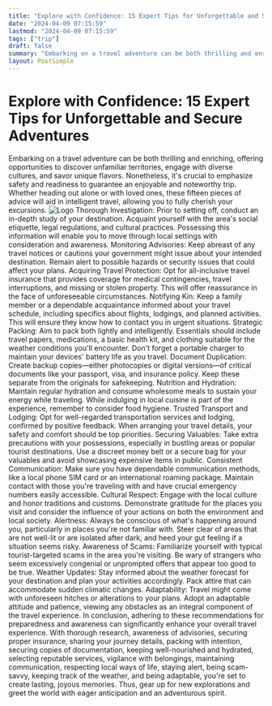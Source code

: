 ```yaml
---
title: "Explore with Confidence: 15 Expert Tips for Unforgettable and Secure Adventures"
date: "2024-04-09 07:15:59"
lastmod: "2024-04-09 07:15:59"
tags: ["trip"]
draft: false
summary: "Embarking on a travel adventure can be both thrilling and enriching, offering opportunities to discover unfamiliar territories, engage with diverse cultures, and savor unique flavors. Nonetheless, it's crucial to emphasize safety and readiness to guarantee an enjoyable and noteworthy trip. Whether heading out alone or with loved ones, these fifteen pieces of advice will aid in intelligent travel, allowing you to fully cherish your excursions."
layout: PostSimple
---
```

# Explore with Confidence: 15 Expert Tips for Unforgettable and Secure Adventures
Embarking on a travel adventure can be both thrilling and enriching, offering opportunities to discover unfamiliar territories, engage with diverse cultures, and savor unique flavors. Nonetheless, it's crucial to emphasize safety and readiness to guarantee an enjoyable and noteworthy trip. Whether heading out alone or with loved ones, these fifteen pieces of advice will aid in intelligent travel, allowing you to fully cherish your excursions.
<img alt="Logo" class="lazyImg" data-src="https://cdn.seniorsselection.com/src_image/f6fa08c75183f151ab0c04cba87810b0.webp" src="/statics/image/loading.webp"/>
Thorough Investigation:
Prior to setting off, conduct an in-depth study of your destination. Acquaint yourself with the area's social etiquette, legal regulations, and cultural practices. Possessing this information will enable you to move through local settings with consideration and awareness.
Monitoring Advisories:
Keep abreast of any travel notices or cautions your government might issue about your intended destination. Remain alert to possible hazards or security issues that could affect your plans.
Acquiring Travel Protection:
Opt for all-inclusive travel insurance that provides coverage for medical contingencies, travel interruptions, and missing or stolen property. This will offer reassurance in the face of unforeseeable circumstances.
Notifying Kin:
Keep a family member or a dependable acquaintance informed about your travel schedule, including specifics about flights, lodgings, and planned activities. This will ensure they know how to contact you in urgent situations.
Strategic Packing:
Aim to pack both lightly and intelligently. Essentials should include travel papers, medications, a basic health kit, and clothing suitable for the weather conditions you'll encounter. Don't forget a portable charger to maintain your devices' battery life as you travel.
Document Duplication:
Create backup copies—either photocopies or digital versions—of critical documents like your passport, visa, and insurance policy. Keep these separate from the originals for safekeeping.
Nutrition and Hydration:
Maintain regular hydration and consume wholesome meals to sustain your energy while traveling. While indulging in local cuisine is part of the experience, remember to consider food hygiene.
Trusted Transport and Lodging:
Opt for well-regarded transportation services and lodging, confirmed by positive feedback. When arranging your travel details, your safety and comfort should be top priorities.
Securing Valuables:
Take extra precautions with your possessions, especially in bustling areas or popular tourist destinations. Use a discreet money belt or a secure bag for your valuables and avoid showcasing expensive items in public.
Consistent Communication:
Make sure you have dependable communication methods, like a local phone SIM card or an international roaming package. Maintain contact with those you're traveling with and have crucial emergency numbers easily accessible.
Cultural Respect:
Engage with the local culture and honor traditions and customs. Demonstrate gratitude for the places you visit and consider the influence of your actions on both the environment and local society.
Alertness:
Always be conscious of what's happening around you, particularly in places you're not familiar with. Steer clear of areas that are not well-lit or are isolated after dark, and heed your gut feeling if a situation seems risky.
Awareness of Scams:
Familiarize yourself with typical tourist-targeted scams in the area you're visiting. Be wary of strangers who seem excessively congenial or unprompted offers that appear too good to be true.
Weather Updates:
Stay informed about the weather forecast for your destination and plan your activities accordingly. Pack attire that can accommodate sudden climatic changes.
Adaptability:
Travel might come with unforeseen hitches or alterations to your plans. Adopt an adaptable attitude and patience, viewing any obstacles as an integral component of the travel experience.
In conclusion, adhering to these recommendations for preparedness and awareness can significantly enhance your overall travel experience. With thorough research, awareness of advisories, securing proper insurance, sharing your journey details, packing with intention, securing copies of documentation, keeping well-nourished and hydrated, selecting reputable services, vigilance with belongings, maintaining communication, respecting local ways of life, staying alert, being scam-savvy, keeping track of the weather, and being adaptable, you're set to create lasting, joyous memories. Thus, gear up for new explorations and greet the world with eager anticipation and an adventurous spirit.
        